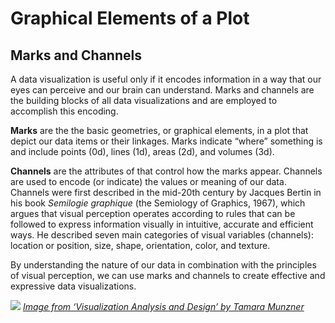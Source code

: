 Graphical Elements of a Plot
=============

Marks and Channels
----------------

A data visualization is useful only if it encodes information in a way that our eyes can perceive and our brain can understand. Marks and channels are the building blocks of all data visualizations and are employed to accomplish this encoding. 

**Marks** are the the basic geometries, or graphical elements, in a plot that depict our data items or their linkages. Marks indicate "where" something is and include points (0d), lines (1d), areas (2d), and volumes (3d).

**Channels** are the attributes of that control how the marks appear. Channels are used to encode (or indicate) the values or meaning of our data. Channels were first described in the mid-20th century by Jacques Bertin in his book *Semilogie graphique* (the Semiology of Graphics, 1967), which argues that visual perception operates according to rules that can be followed to express information visually in intuitive, accurate and efficient ways. He described seven main categories of visual variables (channels): location or position, size, shape, orientation, color, and texture. 

By understanding the nature of our data in combination with the principles of visual perception, we can use marks and channels to create effective and expressive data visualizations.

![](./img/workshop_data_visualization_munzer_marks_channels_figure.PNG)
*[Image from 'Visualization Analysis and Design' by Tamara Munzner](https://www.oreilly.com/library/view/visualization-analysis-and/9781466508910/K14708_C005.xhtml)*
